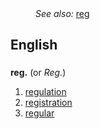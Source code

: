 :''See also:''  [[reg]]
==English==
==={{abbreviation}}===
'''reg.'''  (or ''Reg.'')

# [[regulation]]
# [[registration]]
# [[regular]]